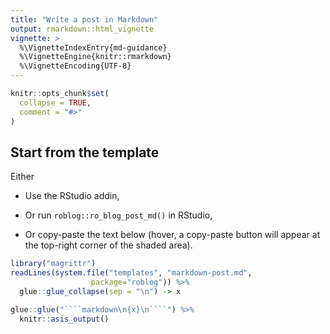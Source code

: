 ```yaml
---
title: "Write a post in Markdown"
output: rmarkdown::html_vignette
vignette: >
  %\VignetteIndexEntry{md-guidance}
  %\VignetteEngine{knitr::rmarkdown}
  %\VignetteEncoding{UTF-8}
---
```


```r
knitr::opts_chunk$set(
  collapse = TRUE,
  comment = "#>"
)
```

## Start from the template

Either

* Use the RStudio addin,

* Or run `roblog::ro_blog_post_md()` in RStudio,

* Or copy-paste the text below (hover, a copy-paste button will appear at the top-right corner of the shaded area).

```r
library("magrittr")
readLines(system.file("templates", "markdown-post.md",
                  package="roblog")) %>% 
  glue::glue_collapse(sep = "\n") -> x

glue::glue("````markdown\n{x}\n````") %>% 
  knitr::asis_output()
```

